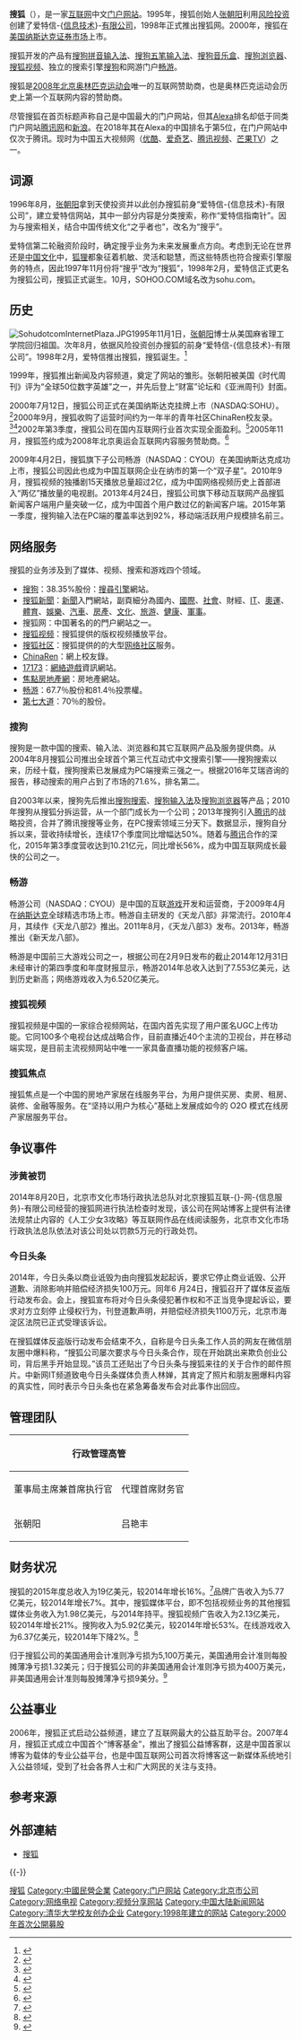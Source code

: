 {{NoteTA|G1=IT}}
{{Infobox dot-com company 
| company_name = 搜狐公司<br />{{lang|en|Sohu.com Inc.}}
| company_logo = Sohu logo.png
| traded_as = {{Nasdaq|SOHU}}
| company_type = [[纳斯达克|纳斯达克]][[上市公司|上市公司]]
| foundation = 
| location = {{CHN}}[[北京|北京]][[海淀区|海淀区]][[中关村|中关村]]<br />科学院南路2号院3号楼<br />搜狐媒体大厦
| founder = [[张朝阳|张朝阳]]
| chairman = 张朝阳
| CEO = 张朝阳
| industry = [[互联网|互联网]]信息服务
| products = 
| revenue = 
| operating_income =
| net_income = 19亿美元 (2015)
| num_employees = 
| homepage = 
| caption       = 
| commercial    = 是
| website_type  = [[门户网站|门户网站]]
| registration  = 选择性
| launch_date   = 1998年
| aim           = 
| alexa         = 7<small>（全球）</small><br /><small>[http://www.alexa.com/siteinfo/sohu.com 2020年 1月 数据]</small>
| notes         = 
| url           = {{URL|https://www.sohu.com/}}
}}
'''搜狐'''（{{Nasdaq|SOHU}}），是一家[[互联网|互联网]]中文[[门户网站|门户网站]]。1995年，搜狐创始人[[张朝阳|张朝阳]]利用[[风险投资|风险投资]]创建了爱特信-{[[IT|信息技术]]}-[[有限公司|有限公司]]，1998年正式推出搜狐网。2000年，搜狐在[[美国|美国]][[纳斯达克|纳斯达克]][[股市|证券市场]]上市。

搜狐开发的产品有[[搜狗拼音输入法|搜狗拼音输入法]]、[[搜狗五笔输入法|搜狗五笔输入法]]、[[搜狗音乐盒|搜狗音乐盒]]、[[搜狗浏览器|搜狗浏览器]]、[[搜狐视频|搜狐视频]]、独立的搜索引擎[[搜狗|搜狗]]和网游门户[[畅游|畅游]]。

搜狐是[[2008年北京奥林匹克运动会|2008年北京奥林匹克运动会]]唯一的互联网赞助商，也是奥林匹克运动会历史上第一个互联网内容的赞助商。

尽管搜狐在首页标题声称自己是中国最大的门户网站，但其[[Alexa_Internet|Alexa]]排名却低于同类门户网站[[腾讯网|腾讯网]]和[[新浪|新浪]]。在2018年其在Alexa的中国排名于第5位，在门户网站中仅次于腾讯。现时为中国五大视频网（[[优酷|优酷]]、[[爱奇艺|爱奇艺]]、[[腾讯视频|腾讯视频]]、[[芒果TV|芒果TV]]）之一。

==词源==

1996年8月，[[张朝阳|张朝阳]]拿到天使投资并以此创办搜狐前身“爱特信-{信息技术}-有限公司”，建立爱特信网站，其中一部分内容是分类搜索，称作“爱特信指南针”。因为与搜索相关，结合中国传统文化“之乎者也”，改名为“搜乎”。

爱特信第二轮融资阶段时，确定搜乎业务为未来发展重点方向。考虑到无论在世界还是[[中国文化|中国文化]]中，[[狐狸|狐狸]]都象征着机敏、灵活和聪慧，而这些特质也符合搜索引擎服务的特点，因此1997年11月份将“搜乎”改为“搜狐”，1998年2月，爱特信正式更名为搜狐公司，搜狐正式诞生。10月，SOHOO.COM域名改为sohu.com。

==历史==
[[File:SohudotcomInternetPlaza.JPG|thumb]]1995年11月1日，[[张朝阳|张朝阳]]博士从美国麻省理工学院回归祖国。次年8月，依据风险投资创办搜狐的前身“爱特信-{信息技术}-有限公司”。1998年2月，爱特信推出搜狐，搜狐诞生。<ref>{{Cite web|url=http://it.people.com.cn/GB/119390/81951/176139/|title=搜狐--IT--人民网|accessdate=2016-12-31|author=|date=|publisher=人民网|archive-date=2021-02-18|archive-url=https://web.archive.org/web/20210218131346/http://it.people.com.cn/GB/119390/81951/176139/|dead-url=no}}</ref>

1999年，搜狐推出新闻及内容频道，奠定了网站的雏形。张朝阳被美国《时代周刊》评为“全球50位数字英雄”之一，并先后登上“财富”论坛和《亚洲周刊》封面。

2000年7月12日，搜狐公司正式在美国纳斯达克挂牌上市（NASDAQ:SOHU）。<ref>{{Cite news|url=http://tech.sina.com.cn/i/2009-08-26/19543386689.shtml|title=09互联网大会嘉宾：搜狐董事会主席兼CEO张朝阳|last=|date=2009-08-26|work=新浪科技|accessdate=2009-08-26|archive-date=2021-02-18|archive-url=https://web.archive.org/web/20210218131420/http://tech.sina.com.cn/i/2009-08-26/19543386689.shtml|dead-url=no}}</ref>2000年9月，搜狐收购了运营时间约为一年半的青年社区ChinaRen校友录。<ref>{{Cite news|url=http://news.163.com/11/0506/03/73BERQ0200014AED.html|title=陈一舟：武汉大学是创业第一步|last=|date=2011-05-06|work=网易新闻|accessdate=2011-05-06|archive-date=2021-01-15|archive-url=https://web.archive.org/web/20210115140346/https://news.163.com/11/0506/03/73BERQ0200014AED.html|dead-url=no}}</ref><ref>{{Cite news|url=http://finance.sina.com.cn/leadership/crz/20150818/213722998940.shtml|title=陈一舟：别整天干活 拿出时间琢磨该不该干现在的事|last=|first=|date=2015-08-18|work=新浪财经|accessdate=2015-08-18|archive-date=2021-01-15|archive-url=https://web.archive.org/web/20210115140420/http://finance.sina.com.cn/leadership/crz/20150818/213722998940.shtml|dead-url=no}}</ref>2002年第3季度，搜狐公司在国内互联网行业首次实现全面盈利。<ref>{{Cite web|url=http://www.zgc.gov.cn/zgcxdjh/sbqgc/byyjzdpyqy/60033.htm |title=北京搜狐互联网信息服务有限公司 |accessdate=2016-12-31 |author= |date= |publisher=中关村科技园区管理委员会 |archiveurl=https://web.archive.org/web/20110104153658/http://www.zgc.gov.cn/zgcxdjh/sbqgc/byyjzdpyqy/60033.htm |archivedate=2011-01-04 }}</ref>2005年11月，搜狐签约成为2008年北京奥运会互联网内容服务赞助商。<ref>{{Cite news|url=http://www1.lianghui.org.cn/sport/txt/2007-03/23/content_8003234.htm|title=搜狐签约成为北京2008年奥运会互联网内容服务赞助商|last=|date=2007-03-23|work=中国网|accessdate=2007-03-23|archive-url=https://web.archive.org/web/20161231182437/http://www1.lianghui.org.cn/sport/txt/2007-03/23/content_8003234.htm|archive-date=2016-12-31|dead-url=yes}}</ref>

2009年4月2日，搜狐旗下子公司畅游（NASDAQ：CYOU）在美国纳斯达克成功上市，搜狐公司因此也成为中国互联网企业在纳市的第一个“双子星”。2010年9月，搜狐视频的独播剧15天播放总量超过2亿，成为中国网络视频历史上首部进入“两亿”播放量的电视剧。2013年4月24日，搜狐公司旗下移动互联网产品搜狐新闻客户端用户量突破一亿，成为中国首个用户数过亿的新闻客户端。2015年第一季度，搜狗输入法在PC端的覆盖率达到92%，移动端活跃用户规模排名前三。

==网络服务==
搜狐的业务涉及到了媒体、视频、搜索和游戏四个领域。

* [[搜狗|搜狗]]：38.35%股份：[[搜索引擎|搜尋引擎]]網站。
* [[搜狐新聞|搜狐新聞]]：[[新聞|新聞]]入門網站，副頁細分為國內、[[國際|國際]]、[[社會|社會]]、財經、[[IT|IT]]、[[奧運|奧運]]、[[体育运动|體育]]、[[娛樂|娛樂]]、[[汽車|汽車]]、[[房產|房產]]、[[文化|文化]]、[[旅游|旅游]]、[[健康|健康]]、[[軍事|軍事]]。
* 搜狐网：中国著名的的門户網站之一。 
* [[搜狐视频|搜狐视频]]：搜狐提供的版权视频播放平台。
* [[搜狐社区|搜狐社区]]：搜狐提供的的大型[[网络社区|网络社区]]服务。
* [[ChinaRen|ChinaRen]]：網上校友錄。
* [[17173|17173]]：[[網絡遊戲|網絡遊戲]]資訊網站。
* [[焦點房地產網|焦點房地產網]]：房地產網站。
* [[畅游|畅游]]：67.7％股份和81.4％投票權。
* [[第七大道|第七大道]]：70％的股份。

===搜狗===
{{主条目|搜狗}}
搜狗是一款中国的搜索、输入法、浏览器和其它互联网产品及服务提供商。从2004年8月搜狐公司推出全球首个第三代互动式中文搜索引擎——搜狗搜索以来，历经十载，搜狗搜索已发展成为PC端搜索三强之一。根据2016年艾瑞咨询的报告，移动搜索的用户占到了市场的71.6%，排名第二。

自2003年以来，搜狗先后推出[[搜狗搜索|搜狗搜索]]、[[搜狗输入法|搜狗输入法]]及[[搜狗浏览器|搜狗浏览器]]等产品；2010年搜狗从搜狐分拆运营，从一个部门成长为一个公司；2013年搜狗引入[[腾讯|腾讯]]的战略投资，合并了腾讯搜搜等业务，在PC搜索领域三分天下。数据显示，搜狗自分拆以来，营收持续增长，连续17个季度同比增幅达50%。随着与[[腾讯|腾讯]]合作的深化，2015年第3季度营收达到10.21亿元，同比增长56%，成为中国互联网成长最快的公司之一。

===畅游===
{{主条目|畅游}}
畅游公司（NASDAQ：CYOU）是中国的互联[[游戏|游戏]]开发和运营商，于2009年4月在[[纳斯达克|纳斯达克]]全球精选市场上市。畅游自主研发的《天龙八部》非常流行。2010年4月，其续作《天龙八部2》推出。2011年8月，《天龙八部3》发布。2013年，畅游推出《新天龙八部》。

畅游是中国前三大游戏公司之一，根据公司在2月9日发布的截止2014年12月31日未经审计的第四季度和年度财报显示，畅游2014年总收入达到了7.553亿美元，达到历史新高；网络游戏收入为6.520亿美元。

===搜狐视频===
{{主条目|搜狐视频}}
搜狐视频是中国的一家综合视频网站，在国内首先实现了用户匿名UGC上传功能。它同100多个电视台达成战略合作，目前直播近40个主流的卫视台，并在移动端实现，是目前主流视频网站中唯一一家具备直播功能的视频客户端。

===搜狐焦点===
{{主条目|搜狐焦点}}
搜狐焦点是一个中国的房地产家居在线服务平台，为用户提供买房、卖房、租房、装修、金融等服务。在“坚持以用户为核心”基础上发展成如今的 O2O 模式在线房产家居服务平台。

==争议事件==
{{Unreferenced section|time=2020-07-11T11:20:08+00:00}}
===涉黄被罚===

2014年8月20日，北京市文化市场行政执法总队对北京搜狐互联-{}-网-{信息服务}-有限公司经营的搜狐网进行执法检查时发现，该公司在网站博客上提供有法律法规禁止内容的《人工少女3攻略》等互联网作品在线阅读服务，北京市文化市场行政执法总队依法对该公司处以罚款5万元的行政处罚。

===今日头条===

2014年，今日头条以商业诋毁为由向搜狐发起起诉，要求它停止商业诋毁、公开道歉、消除影响并赔偿经济损失100万元。同年6 月24日，搜狐召开了媒体反盗版行动发布会。会上，搜狐宣布将对今日头条侵犯著作权和不正当竞争提起诉讼，要求对方立刻停 止侵权行为，刊登道歉声明，并赔偿经济损失1100万元，北京市海淀区法院已正式受理该诉讼。

在搜狐媒体反盗版行动发布会结束不久，自称是今日头条工作人员的网友在微信朋友圈中爆料称，“搜狐公司屡次要求与今日头条合作，现在开始跳出来欺负创业公司，背后黑手开始显现。”该员工还贴出了今日头条与搜狐来往的关于合作的邮件照片。中新网IT频道致电今日头条媒体负责人林婵，其肯定了照片和朋友圈爆料内容的真实性，同时表示今日头条也在紧急筹备发布会对此事作出回应。

==管理团队==
{| class="wikitable"
! colspan="4" |行政管理高管
! colspan="5" |业务及职能高管
|-
|董事局主席兼首席执行官
|代理首席财务官
|搜狗公司首席执行官
|畅游首席执行官
|媒体副总裁
|销售副总裁
|人力资源副总裁
|市场副总裁
|副总裁兼总编辑
|-
|张朝阳
|吕艳丰
|王小川
|陈德文
|樊功臣
|崔莉莉
|张雪梅
|曾怿
|陈朝华
|}

==财务状况==

搜狐的2015年度总收入为19亿美元，较2014年增长16%。<ref>{{Cite news|url=http://news.xinhuanet.com/finance/2016-02/02/c_128693093.htm|title=搜狐2015年亏损5100万美元 游戏收入被搜索反超|last=|date=2016-02-02|work=新华网|accessdate=2016-02-02|archive-date=2017-01-01|archive-url=https://web.archive.org/web/20170101001541/http://news.xinhuanet.com/finance/2016-02/02/c_128693093.htm|dead-url=no}}</ref>品牌广告收入为5.77亿美元，较2014年增长7%。其中，搜狐媒体平台，即不包括视频业务的其他搜狐媒体业务收入为1.98亿美元，与2014年持平。搜狐视频广告收入为2.13亿美元，较2014年增长21%。搜狗收入为5.92亿美元，较2014年增长53%。在线游戏收入为6.37亿美元，较2014年下降2%。<ref>{{Cite news|url=http://finance.sina.com.cn/360desktop/roll/2016-02-01/doc-ifxnzanh0524293.shtml|title=搜狐2015年收入19亿 搜狗连续8个季度盈利|last=|date=2016-02-01|work=新浪网|accessdate=2016-02-01|archive-date=2021-01-04|archive-url=https://web.archive.org/web/20210104061453/http://finance.sina.com.cn/360desktop/roll/2016-02-01/doc-ifxnzanh0524293.shtml|dead-url=no}}</ref>

归于搜狐公司的美国通用会计准则净亏损为5,100万美元，美国通用会计准则每股摊薄净亏损1.32美元；归于搜狐公司的非美国通用会计准则净亏损为400万美元，非美国通用会计准则每股摊薄净亏损9美分。<ref>{{Cite news|url=http://money.163.com/16/0201/20/BEP0VJBB00253B0H.html|title=搜狐2015年收入19亿 搜狗连续8个季度盈利|last=|date=2016-02-01|5=|work=网易财经|accessdate=2016-02-01|archive-url=https://web.archive.org/web/20170101001601/http://money.163.com/16/0201/20/BEP0VJBB00253B0H.html|archive-date=2017-01-01|dead-url=yes}}</ref>

==公益事业==

2006年，搜狐正式启动公益频道，建立了互联网最大的公益互助平台。2007年4月，搜狐正式成立中国首个“博客基金”，推出了搜狐公益博客群，这是中国首家以博客为载体的专业公益平台，也是中国互联网公司首次将博客这一新媒体系统地引入公益领域，受到了社会各界人士和广大网民的关注与支持。

==参考来源==
{{reflist|2}}

== 外部連結 ==
* {{zh-cn}}[https://www.sohu.com/ 搜狐] {{Wayback|url=https://www.sohu.com/ |date=20210326000143 }}

{{-}}
{{搜狐}}
{{主要中国大陆电子游戏公司}}
{{中国主要视频网}}

[[Category:搜狐|]]
[[Category:中國民營企業|Category:中國民營企業]]
[[Category:门户网站|Category:门户网站]]
[[Category:北京市公司|Category:北京市公司]]
[[Category:网络电视|Category:网络电视]]
[[Category:视频分享网站|Category:视频分享网站]]
[[Category:中国大陆新闻网站|Category:中国大陆新闻网站]]
[[Category:清华大学校友创办企业|Category:清华大学校友创办企业]]
[[Category:1998年建立的网站|Category:1998年建立的网站]]
[[Category:2000年首次公開募股|Category:2000年首次公開募股]]